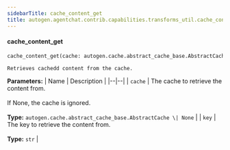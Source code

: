 ```yaml
---
sidebarTitle: cache_content_get
title: autogen.agentchat.contrib.capabilities.transforms_util.cache_content_get
---
```


<code class="doc-symbol doc-symbol-heading doc-symbol-function"></code>
#### cache_content_get

```python
cache_content_get(cache: autogen.cache.abstract_cache_base.AbstractCache | None, key: str) -> tuple[str | list[dict | str] | None, ...] | None
```

    Retrieves cachedd content from the cache.

<b>Parameters:</b>
| Name | Description |
|--|--|
| `cache` | The cache to retrieve the content from.<br/><br/>If None, the cache is ignored.<br/><br/>**Type:** `autogen.cache.abstract_cache_base.AbstractCache \| None` |
| `key` | The key to retrieve the content from.<br/><br/>**Type:** `str` |

<br />